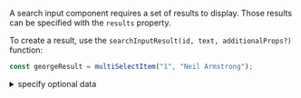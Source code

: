 A search input component requires a set of results to display. Those results can be specified with the `results` property.

To create a result, use the `searchInputResult(id, text, additionalProps?)` function:

```javascript dark
const georgeResult = multiSelectItem("1", "Neil Armstrong");
```

<details><summary >specify optional data</summary>

An optional data `obj` can be specified to provide additional information to any callbacks e.g. `onValueChange` or `resultRenderer`:

```javascript dark
const georgeResult = multiSelectItem("1", "Neil Armstrong", { backendId: 123 });
```

Then in any callbacks:

```jsx dark
<SearchInput
    results={[georgeResult]}
    onValueChange={(event, { id, text, backendId }) => {
        console.log(backendId);
    }}
/>
```

Or in a custom result renderer:

```jsx dark
<SearchInput
    results={[georgeResult]}
    resultRenderer={({ id, text, backendId }) => {
        return <div>{backendId}</div>;
    }}
/>
```

</details>
